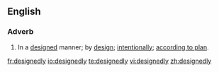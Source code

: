 ==English==
===Adverb===
{{en-adv}}
# In a [[designed]] manner; by [[design]]; [[intentionally]]; [[according to plan]].

[[fr:designedly]]
[[io:designedly]]
[[te:designedly]]
[[vi:designedly]]
[[zh:designedly]]